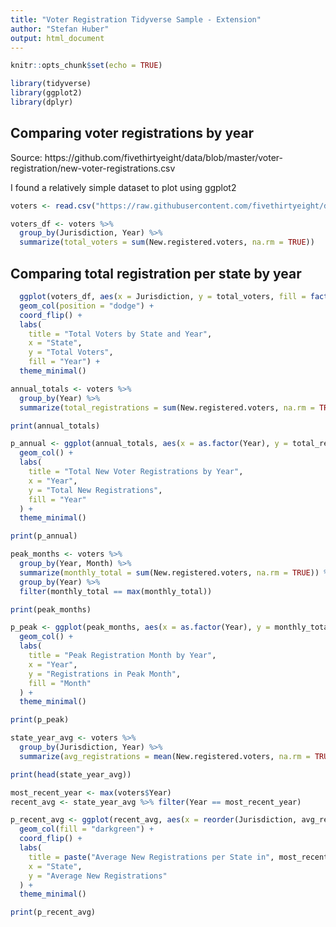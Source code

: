 ---
title: "Voter Registration Tidyverse Sample - Extension"
author: "Stefan Huber"
output: html_document
---

```{r setup, include=FALSE}
knitr::opts_chunk$set(echo = TRUE)

library(tidyverse)
library(ggplot2)
library(dplyr)
```

## Comparing voter registrations by year

Source: https://github.com/fivethirtyeight/data/blob/master/voter-registration/new-voter-registrations.csv

I found a relatively simple dataset to plot using ggplot2

```{r}

voters <- read.csv("https://raw.githubusercontent.com/fivethirtyeight/data/refs/heads/master/voter-registration/new-voter-registrations.csv") 

voters_df <- voters %>%
  group_by(Jurisdiction, Year) %>%
  summarize(total_voters = sum(New.registered.voters, na.rm = TRUE)) 

```

## Comparing total registration per state by year 

```{r}
  ggplot(voters_df, aes(x = Jurisdiction, y = total_voters, fill = factor(Year))) +
  geom_col(position = "dodge") +
  coord_flip() +
  labs(
    title = "Total Voters by State and Year",
    x = "State",
    y = "Total Voters",
    fill = "Year") +
  theme_minimal()
```


```{r extend-visage}
annual_totals <- voters %>%
  group_by(Year) %>%
  summarize(total_registrations = sum(New.registered.voters, na.rm = TRUE))

print(annual_totals)

p_annual <- ggplot(annual_totals, aes(x = as.factor(Year), y = total_registrations, fill = as.factor(Year))) +
  geom_col() +
  labs(
    title = "Total New Voter Registrations by Year",
    x = "Year",
    y = "Total New Registrations",
    fill = "Year"
  ) +
  theme_minimal()

print(p_annual)

peak_months <- voters %>%
  group_by(Year, Month) %>%
  summarize(monthly_total = sum(New.registered.voters, na.rm = TRUE)) %>%
  group_by(Year) %>%
  filter(monthly_total == max(monthly_total))

print(peak_months)

p_peak <- ggplot(peak_months, aes(x = as.factor(Year), y = monthly_total, fill = Month)) +
  geom_col() +
  labs(
    title = "Peak Registration Month by Year",
    x = "Year",
    y = "Registrations in Peak Month",
    fill = "Month"
  ) +
  theme_minimal()

print(p_peak)

state_year_avg <- voters %>%
  group_by(Jurisdiction, Year) %>%
  summarize(avg_registrations = mean(New.registered.voters, na.rm = TRUE))

print(head(state_year_avg))

most_recent_year <- max(voters$Year)
recent_avg <- state_year_avg %>% filter(Year == most_recent_year)

p_recent_avg <- ggplot(recent_avg, aes(x = reorder(Jurisdiction, avg_registrations), y = avg_registrations)) +
  geom_col(fill = "darkgreen") +
  coord_flip() +
  labs(
    title = paste("Average New Registrations per State in", most_recent_year),
    x = "State",
    y = "Average New Registrations"
  ) +
  theme_minimal()

print(p_recent_avg)
```